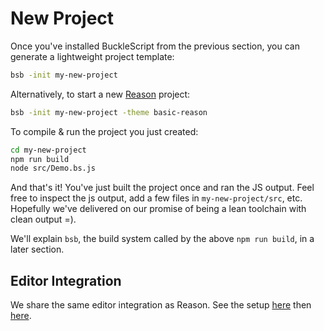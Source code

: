 # New Project

Once you've installed BuckleScript from the previous section, you can generate a lightweight project template:

```sh
bsb -init my-new-project
```

Alternatively, to start a new [Reason](https://reasonml.github.io) project:

```sh
bsb -init my-new-project -theme basic-reason
```

To compile & run the project you just created:

```sh
cd my-new-project
npm run build
node src/Demo.bs.js
```

And that's it! You've just built the project once and ran the JS output. Feel free to inspect the js output, add a few files in `my-new-project/src`, etc. Hopefully we've delivered on our promise of being a lean toolchain with clean output =).

We'll explain `bsb`, the build system called by the above `npm run build`, in a later section.

## Editor Integration

We share the same editor integration as Reason. See the setup [here](https://reasonml.github.io/docs/en/installation.html) then [here](https://reasonml.github.io/docs/en/editor-plugins).
